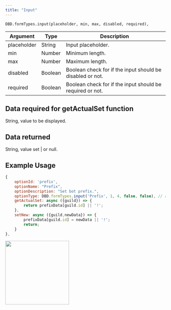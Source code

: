 ```yaml
---
title: "Input"
---
```


```
DBD.formTypes.input(placeholder, min, max, disabled, required),
```

| Argument    | Type    | Description                                               |
| ----------- | ------- | --------------------------------------------------------- |
| placeholder | String  | Input placeholder.                                        |
| min         | Number  | Minimum length.                                           |
| max         | Number  | Maximum length.                                           |
| disabled    | Boolean | Boolean check for if the input should be disabled or not. |
| required    | Boolean | Boolean check for if the input should be required or not. |

## Data required for getActualSet function

String, value to be displayed.

## Data returned

String, value set | or null.

## Example Usage

```javascript
{
    optionId: 'prefix',
    optionName: "Prefix",
    optionDescription: "Set bot prefix.",
    optionType: DBD.formTypes.input('Prefix', 1, 4, false, false), // reqired false (if empty reset to default)
    getActualSet: async ({guild}) => {
        return prefixData[guild.id] || '!';
    },
    setNew: async ({guild,newData}) => {
        prefixData[guild.id] = newData || '!';
        return;
    }
},
```

<img height="200" src="/images/formtypes/dbd-input.png" />
